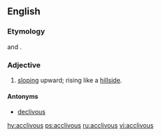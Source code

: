 ==English==

===Etymology===
{{etyl|la|en}} {{m|la|acclivis}} and {{m|la|acclivus}}.

===Adjective===
{{head|en|adjective}}

# [[slope|sloping]] upward; rising like a [[hillside]].

====Antonyms====
* [[declivous]]

[[hy:acclivous]]
[[ps:acclivous]]
[[ru:acclivous]]
[[vi:acclivous]]